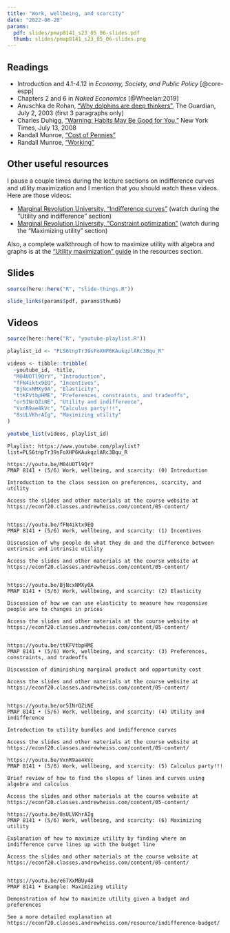 ```yaml
---
title: "Work, wellbeing, and scarcity"
date: "2022-06-20"
params:
  pdf: slides/pmap8141_s23_05_06-slides.pdf
  thumb: slides/pmap8141_s23_05_06-slides.png
---
```


## Readings

- <i class="fas fa-book"></i> Introduction and 4.1-4.12 in *Economy, Society, and Public Policy* [@core-espp]
- <i class="fas fa-book"></i> Chapters 2 and 6 in *Naked Economics* [@Wheelan:2019]
- <i class="fas fa-external-link-square-alt"></i> Anuschka de Rohan, ["Why dolphins are deep thinkers",](https://www.theguardian.com/science/2003/jul/03/research.science) The Guardian, July 2, 2003 (first 3 paragraphs only)
- <i class="fas fa-external-link-square-alt"></i> Charles Duhigg, ["Warning: Habits May Be Good for You,"](http://www.nytimes.com/2008/07/13/business/13habit.html) New York Times, July 13, 2008
- <i class="fas fa-external-link-square-alt"></i> Randall Munroe, ["Cost of Pennies"](https://what-if.xkcd.com/22/)
- <i class="fas fa-external-link-square-alt"></i> Randall Munroe, ["Working"](https://xkcd.com/951/)


## Other useful resources

I pause a couple times during the lecture sections on indifference curves and utility maximization and I mention that you should watch these videos. Here are those videos:

- <i class="fab fa-youtube"></i> [Marginal Revolution University, "Indifference curves"](https://www.youtube.com/watch?v=iOmDo5jLFw8) (watch during the "Utility and indifference" section)
- <i class="fab fa-youtube"></i> [Marginal Revolution University, "Constraint optimization"](https://www.youtube.com/watch?v=MXIgp-P-FeY) (watch during the "Maximizing utility" section)

Also, a complete walkthrough of how to maximize utility with algebra and graphs is at the ["Utility maximization" guide](/resource/indifference-budget/) in the resources section.


## Slides

```r
source(here::here("R", "slide-things.R"))

slide_links(params$pdf, params$thumb)
```


## Videos

```r
source(here::here("R", "youtube-playlist.R"))

playlist_id <- "PLS6tnpTr39sFoXHP6KAukqzlARc3Bqu_R"

videos <- tibble::tribble(
  ~youtube_id, ~title,
  "M04UOTl9QrY", "Introduction",
  "fFN4iktx9EQ", "Incentives",
  "BjNcxNMXy0A", "Elasticity",
  "ttKFVtbpHME", "Preferences, constraints, and tradeoffs",
  "or5INrQZiNE", "Utility and indifference",
  "VxnR9ae4kVc", "Calculus party!!!",
  "8sULVKhrAIg", "Maximizing utility"
)

youtube_list(videos, playlist_id)
```


```cat
Playlist: https://www.youtube.com/playlist?list=PLS6tnpTr39sFoXHP6KAukqzlARc3Bqu_R

https://youtu.be/M04UOTl9QrY
PMAP 8141 • (5/6) Work, wellbeing, and scarcity: (0) Introduction

Introduction to the class session on preferences, scarcity, and utility

Access the slides and other materials at the course website at https://econf20.classes.andrewheiss.com/content/05-content/


https://youtu.be/fFN4iktx9EQ
PMAP 8141 • (5/6) Work, wellbeing, and scarcity: (1) Incentives

Discussion of why people do what they do and the difference between extrinsic and intrinsic utility

Access the slides and other materials at the course website at https://econf20.classes.andrewheiss.com/content/05-content/

  
https://youtu.be/BjNcxNMXy0A
PMAP 8141 • (5/6) Work, wellbeing, and scarcity: (2) Elasticity

Discussion of how we can use elasticity to measure how responsive people are to changes in prices

Access the slides and other materials at the course website at https://econf20.classes.andrewheiss.com/content/05-content/


https://youtu.be/ttKFVtbpHME
PMAP 8141 • (5/6) Work, wellbeing, and scarcity: (3) Preferences, constraints, and tradeoffs

Discussion of diminishing marginal product and opportunity cost

Access the slides and other materials at the course website at https://econf20.classes.andrewheiss.com/content/05-content/


https://youtu.be/or5INrQZiNE
PMAP 8141 • (5/6) Work, wellbeing, and scarcity: (4) Utility and indifference

Introduction to utility bundles and indifference curves

Access the slides and other materials at the course website at https://econf20.classes.andrewheiss.com/content/05-content/

https://youtu.be/VxnR9ae4kVc
PMAP 8141 • (5/6) Work, wellbeing, and scarcity: (5) Calculus party!!!

Brief review of how to find the slopes of lines and curves using algebra and calculus

Access the slides and other materials at the course website at https://econf20.classes.andrewheiss.com/content/05-content/

https://youtu.be/8sULVKhrAIg
PMAP 8141 • (5/6) Work, wellbeing, and scarcity: (6) Maximizing utility

Explanation of how to maximize utility by finding where an indifference curve lines up with the budget line

Access the slides and other materials at the course website at https://econf20.classes.andrewheiss.com/content/05-content/


https://youtu.be/e67XxMBUy48
PMAP 8141 • Example: Maximizing utility

Demonstration of how to maximize utility given a budget and preferences

See a more detailed explanation at https://econf20.classes.andrewheiss.com/resource/indifference-budget/
```
